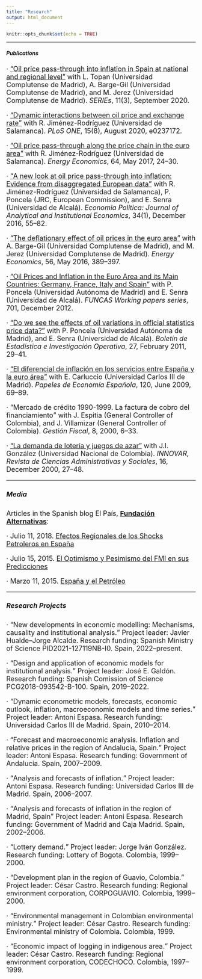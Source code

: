 ```yaml
---
title: "Research"
output: html_document
---
```


```r
knitr::opts_chunk$set(echo = TRUE)
```

****
##### Publications {#pub}
<font size="4">
· [<q>Oil price pass-through into inflation in Spain at national and regional level</q>](https://doi.org/10.1007/s13209-020-00222-4) with L. Topan (Universidad Complutense de Madrid), A. Barge-Gil (Universidad Complutense de Madrid), and M. Jerez (Universidad Complutense de Madrid). *SERIEs*, 11(3), September 2020.

· [<q>Dynamic interactions between oil price and exchange rate</q>](https://doi.org/10.1371/journal.pone.0237172) with R. Jiménez-Rodríguez (Universidad de Salamanca). *PLoS ONE*, 15(8), August 2020, e0237172.

· [<q>Oil price pass-through along the price chain in the euro area</q>](http://www.sciencedirect.com/science/article/pii/S0140988317300786) with R. Jiménez-Rodríguez (Universidad de Salamanca). *Energy Economics*, 64, May 2017, 24--30.

· [<q>A new look at oil price pass-through into inflation: Evidence from disaggregated European data</q>](http://link.springer.com/article/10.1007/s40888-016-0048-9) with R. Jiménez-Rodríguez (Universidad de Salamanca), P. Poncela (JRC, European Commission), and E. Senra (Universidad de Alcalá). *Economia Politica: Journal of Analytical and Institutional Economics*, 34(1), December 2016, 55--82.

· [<q>The deflationary effect of oil prices in the euro area</q>](http://www.sciencedirect.com/science/article/pii/S0140988316300482) with A. Barge-Gil (Universidad Complutense de Madrid), and M. Jerez (Universidad Complutense de Madrid). *Energy Economics*, 56, May 2016, 389--397.

· [<q>Oil Prices and Inflation in the Euro Area and its Main Countries: Germany, France, Italy and Spain</q>](http://www.funcas.es/publicaciones/Sumario.aspx?IdRef=7-05701) with P. Poncela (Universidad Autónoma de Madrid) and E. Senra (Universidad de Alcalá). *FUNCAS Working papers series*, 701, December 2012.

· [<q>Do we see the effects of oil variations in official statistics price data?</q>](http://www.seio.es/BEIO/Do-we-see-the-effects-of-oil-variations-in-official-statistics-price-data.html) with P. Poncela (Universidad Autónoma de Madrid), and E. Senra (Universidad de Alcalá). *Boletín de Estadística e Investigación Operativa*, 27, February 2011, 29--41.

· [<q>El diferencial de inflación en los servicios entre España y la euro área</q>](https://www.funcas.es/Publicaciones/Detalle.aspx?IdArt=19262) with E. Carluccio (Universidad Carlos III de Madrid). *Papeles de Economía Española*, 120, June 2009, 69--89.

· <q>Mercado de crédito 1990-1999. La factura de cobro del financiamiento</q> with J. Espitia (General Controller of Colombia), and J. Villamizar (General Controller of Colombia). *Gestión Fiscal*, 8, 2000, 6--33.

· [<q>La demanda de lotería y juegos de azar</q>](https://revistas.unal.edu.co/index.php/innovar/issue/view/2304) with J.I. González (Universidad Nacional de Colombia). *INNOVAR, Revista de Ciencias Administrativas y Sociales*, 16, December 2000, 27--48.

***

##### Media

Articles in the Spanish blog El País, [**Fundación Alternativas**](http://blogs.elpais.com/alternativas/):

· Julio 11, 2018. [Efectos Regionales de los Shocks Petroleros en España](http://blogs.elpais.com/alternativas/2018/07/efectos-regionales-de-los-shocks-petroleros-en-espa%C3%B1a.html)

· Julio 15, 2015. [El Optimismo y Pesimismo del FMI en sus Predicciones](http://blogs.elpais.com/alternativas/2015/07/el-optimismo-y-pesimismo-del-fmi-en-sus-predicciones-econ%C3%B3micas.html)

· Marzo 11, 2015. [España y el Petróleo](http://blogs.elpais.com/alternativas/2015/03/espa%C3%B1a-y-el-petr%C3%B3leo-1.html)

****

##### Research Projects {#rp} 
· <q>New developments in economic modelling: Mechanisms, causality and institutional analysis.</q> Project leader: Javier Hualde–Jorge Alcalde. Research funding: Spanish Ministry of Science PID2021-127119NB-I0. Spain, 2022--present.

· <q>Design and application of economic models for institutional analysis.</q> Project leader: José E. Galdón. Research funding: Spanish Comission of Science PCG2018-093542-B-100. Spain, 2019--2022.

· <q>Dynamic econometric models, forecasts, economic outlook, inflation, macroeconomic models and time series.</q> Project leader: Antoni Espasa. Research funding: Universidad Carlos III de Madrid. Spain, 2010--2014.

· <q>Forecast and macroeconomic analysis. Inflation and relative prices in the region of Andalucia, Spain.</q> Project leader: Antoni Espasa. Research funding: Government of Andalucia. Spain, 2007--2009.

· <q>Analysis and forecasts of inflation.</q> Project leader: Antoni Espasa. Research funding: Universidad Carlos III de Madrid. Spain, 2006--2007.

· <q>Analysis and forecasts of inflation in the region of Madrid, Spain</q> Project leader: Antoni Espasa. Research funding: Government of Madrid and Caja Madrid. Spain, 2002--2006.

· <q>Lottery demand.</q> Project leader: Jorge Iván González. Research funding: Lottery of Bogota. Colombia, 1999--2000.

· <q>Development plan in the region of Guavio, Colombia.</q> Project leader: César Castro. Research funding: Regional environment corporation, CORPOGUAVIO. Colombia, 1999--2000.

· <q>Environmental management in Colombian environmental ministry.</q> Project leader: César Castro. Research funding: Environmental ministry of Colombia. Colombia, 1999.

· <q>Economic impact of logging in indigenous area.</q> Project leader: César Castro. Research funding: Regional environment corporation, CODECHOCO. Colombia, 1997--1999.

<br>